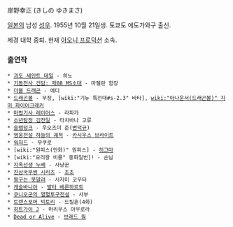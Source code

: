 岸野幸正 (きしの ゆきまさ)

[[일본]]의 남성 [[성우]]. 1955년 10월 21일생. 토쿄도 에도가와구 출신.

제경 대학 중퇴. 현재 [[아오니 프로덕션]] 소속.

=== 출연작 ===
 * [[괴도 세인트 테일]] - 히노
 * [[기동전사 건담: 제08 MS소대]] - 마젤란 함장
 * [[더블 드래곤]] - 에디
 * [[드래곤볼]] - 무장, [wiki:"기뉴 특전대#s-2.3" 바타], [[wiki:"아나운서(드래곤볼)" 지미 파이어크래커]]
 * [[마법기사 레이어스]] - 라파가
 * [[소년탐정 김전일]] - 타치바나 고류
 * [[슬램덩크]] - 우오즈미 준([[변덕규]])
 * [[영웅전설 하늘의 궤적]] - [[카시우스 브라이트]]
 * [[워저드]] - 무쿠로
 * [wiki:"원피스(만화)" 원피스] - [[히그마]]
 * [wiki:"요리왕 비룡" 중화일번]! - 손님
 * [[지옥선생 누베]] - 사냥꾼
 * [[진삼국무쌍 시리즈]] - [[조조]]
 * [[짱구는 못말려]] - 시지미 코우타
 * [[캐슬바니아]] - [[발터 베른하르트]]
 * [[쿠니오군의 열혈투구전설]] - 사부
 * [[트랜스포머 빅토리]] - 드릴혼(4화)
 * [[히트가이 J]] - 마리우스 아우로라
 * [[Dead or Alive]] - [[브래드 웡]]
